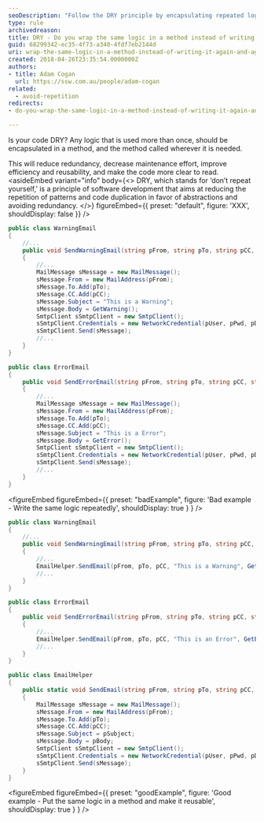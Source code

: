 ```yaml
---
seoDescription: "Follow the DRY principle by encapsulating repeated logic into reusable methods for cleaner, more efficient code."
type: rule
archivedreason:
title: DRY - Do you wrap the same logic in a method instead of writing it repeatedly whenever it's used?
guid: 68299342-ec35-4f73-a340-4fdf7eb2144d
uri: wrap-the-same-logic-in-a-method-instead-of-writing-it-again-and-again
created: 2018-04-26T23:35:54.0000000Z
authors:
- title: Adam Cogan
  url: https://ssw.com.au/people/adam-cogan
related:
  - avoid-repetition
redirects:
- do-you-wrap-the-same-logic-in-a-method-instead-of-writing-it-again-and-again-whenever-its-used

---
```


Is your code DRY? Any logic that is used more than once, should be encapsulated in a method, and the method called wherever it is needed.

This will reduce redundancy, decrease maintenance effort, improve efficiency and reusability, and make the code more clear to read.
<asideEmbed
  variant="info"
  body={<>
    DRY, which stands for ‘don’t repeat yourself,’ is a principle of software development that aims at reducing the repetition of patterns and code duplication in favor of abstractions and avoiding redundancy.
  </>}
  figureEmbed={{
    preset: "default",
    figure: 'XXX',
    shouldDisplay: false
  }}
/>

```csharp
public class WarningEmail
{
    //...
    public void SendWarningEmail(string pFrom, string pTo, string pCC, string pUser, string pPwd, string pDomain)
    {
        //...
        MailMessage sMessage = new MailMessage();
        sMessage.From = new MailAddress(pFrom);
        sMessage.To.Add(pTo);
        sMessage.CC.Add(pCC);
        sMessage.Subject = "This is a Warning";
        sMessage.Body = GetWarning();
        SmtpClient sSmtpClient = new SmtpClient();
        sSmtpClient.Credentials = new NetworkCredential(pUser, pPwd, pDomain);
        sSmtpClient.Send(sMessage);
        //...
    }
}

public class ErrorEmail
{
    public void SendErrorEmail(string pFrom, string pTo, string pCC, string pUser, string pPwd, string pDomain)
    {
        //...
        MailMessage sMessage = new MailMessage();
        sMessage.From = new MailAddress(pFrom);
        sMessage.To.Add(pTo);
        sMessage.CC.Add(pCC);
        sMessage.Subject = "This is a Error";
        sMessage.Body = GetError();
        SmtpClient sSmtpClient = new SmtpClient();
        sSmtpClient.Credentials = new NetworkCredential(pUser, pPwd, pDomain);
        sSmtpClient.Send(sMessage);
        //...
    }
}
```

<figureEmbed figureEmbed={{
  preset: "badExample",
  figure: 'Bad example - Write the same logic repeatedly',
  shouldDisplay: true
} } />


```csharp
public class WarningEmail
{
    //...
    public void SendWarningEmail(string pFrom, string pTo, string pCC, string pUser, string pPwd, string pDomain)
    {
        //...
        EmailHelper.SendEmail(pFrom, pTo, pCC, "This is a Warning", GetWarning(), pUser, pPwd, pDomain);
        //...
    }
}

public class ErrorEmail
{
    public void SendErrorEmail(string pFrom, string pTo, string pCC, string pUser, string pPwd, string pDomain)
    {
        //...
        EmailHelper.SendEmail(pFrom, pTo, pCC, "This is an Error", GetError(), pUser, pPwd, pDomain);
        //...
    }
}

public class EmailHelper
{
    public static void SendEmail(string pFrom, string pTo, string pCC, string pSubject, string pBody, string pUser, string pPwd, string pDomain)
    {
        MailMessage sMessage = new MailMessage();
        sMessage.From = new MailAddress(pFrom);
        sMessage.To.Add(pTo);
        sMessage.CC.Add(pCC);
        sMessage.Subject = pSubject;
        sMessage.Body = pBody;
        SmtpClient sSmtpClient = new SmtpClient();
        sSmtpClient.Credentials = new NetworkCredential(pUser, pPwd, pDomain);
        sSmtpClient.Send(sMessage);
    }
}
```

<figureEmbed figureEmbed={{
  preset: "goodExample",
  figure: 'Good example - Put the same logic in a method and make it reusable',
  shouldDisplay: true
} } />

